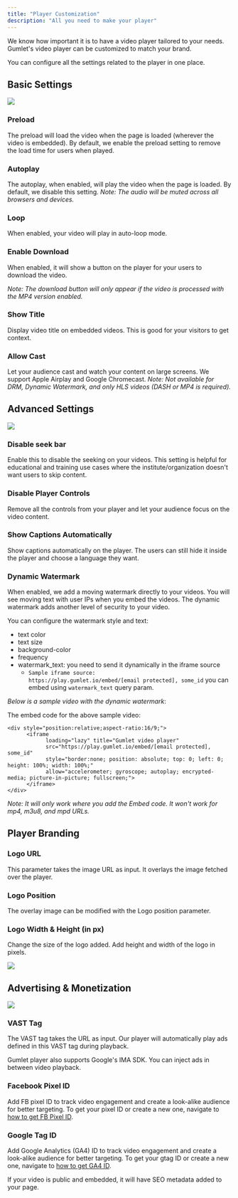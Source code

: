 ```yaml
---
title: "Player Customization"
description: "All you need to make your player"
---
```


We know how important it is to have a video player tailored to your needs. Gumlet's video player can be customized to match your brand.

You can configure all the settings related to the player in one place.

## Basic Settings

![](/images/docs/8dca1c1ad29d5d9e32441ae660d087201b6df790cb8e20f3d17dd873ac4b17f9-Screenshot_2025-02-26_at_5.52.40_PM.png)

### Preload

The preload will load the video when the page is loaded (wherever the video is embedded). By default, we enable the preload setting to remove the load time for users when played.

### Autoplay

The autoplay, when enabled, will play the video when the page is loaded. By default, we disable this setting. *Note: The audio will be muted across all browsers and devices.*

### Loop

When enabled, your video will play in auto-loop mode.

### Enable Download

When enabled, it will show a button on the player for your users to download the video.

*Note: The download button will only appear if the video is processed with the MP4 version enabled.*

### Show Title

Display video title on embedded videos. This is good for your visitors to get context.

### Allow Cast

Let your audience cast and watch your content on large screens. We support Apple Airplay and Google Chromecast. *Note: Not available for DRM, Dynamic Watermark, and only HLS videos (DASH or MP4 is required).*

## Advanced Settings

![](/images/docs/b855003a3d6d0a1692c6555e2d4454f3f4818b20cef8fc5407bde9eb37fb79fe-Screenshot_2024-09-16_at_5.49.07_PM.png)

### Disable seek bar

Enable this to disable the seeking on your videos. This setting is helpful for educational and training use cases where the institute/organization doesn't want users to skip content.

### Disable Player Controls

Remove all the controls from your player and let your audience focus on the video content.

### Show Captions Automatically

Show captions automatically on the player. The users can still hide it inside the player and choose a language they want.

### Dynamic Watermark

When enabled, we add a moving watermark directly to your videos. You will see moving text with user IPs when you embed the videos. The dynamic watermark adds another level of security to your video.

You can configure the watermark style and text:

* text color
* text size
* background-color
* frequency
* watermark\_text: you need to send it dynamically in the iframe source
  * `Sample iframe source: https://play.gumlet.io/embed/[email protected], some_id` you can embed using `watermark_text` query param.

*Below is a sample video with the dynamic watermark*:

The embed code for the above sample video:

```
<div style="position:relative;aspect-ratio:16/9;">
      <iframe 
            loading="lazy" title="Gumlet video player"
            src="https://play.gumlet.io/embed/[email protected], some_id"
            style="border:none; position: absolute; top: 0; left: 0; height: 100%; width: 100%;"
            allow="accelerometer; gyroscope; autoplay; encrypted-media; picture-in-picture; fullscreen;">
      </iframe>
</div>
```

*Note: It will only work where you add the Embed code. It won't work for mp4, m3u8, and mpd URLs.*

## Player Branding

### Logo URL

This parameter takes the image URL as input. It overlays the image fetched over the player.

### Logo Position

The overlay image can be modified with the Logo position parameter.

### Logo Width & Height (in px)

Change the size of the logo added. Add height and width of the logo in pixels.

<Frame caption="The logo on the top-left">
  <img src="/images/docs/ed241de-Screenshot_2024-04-12_at_3.08.38_PM.png" />
</Frame>

## Advertising & Monetization

![](/images/docs/94a86ba-Screenshot_2024-04-12_at_3.09.50_PM.png)

### VAST Tag

The VAST tag takes the URL as input. Our player will automatically play ads defined in this VAST tag during playback.

Gumlet player also supports Google's IMA SDK. You can inject ads in between video playback.

### Facebook Pixel ID

Add FB pixel ID to track video engagement and create a look-alike audience for better targeting. To get your pixel ID or create a new one, navigate to [how to get FB Pixel ID](https://www.facebook.com/business/help/952192354843755).

### Google Tag ID

Add Google Analytics (GA4) ID to track video engagement and create a look-alike audience for better targeting. To get your gtag ID or create a new one, navigate to [how to get GA4 ID](https://support.google.com/analytics/answer/12270356).

<Info>
If your video is public and embedded, it will have SEO metadata added to your page.
</Info>